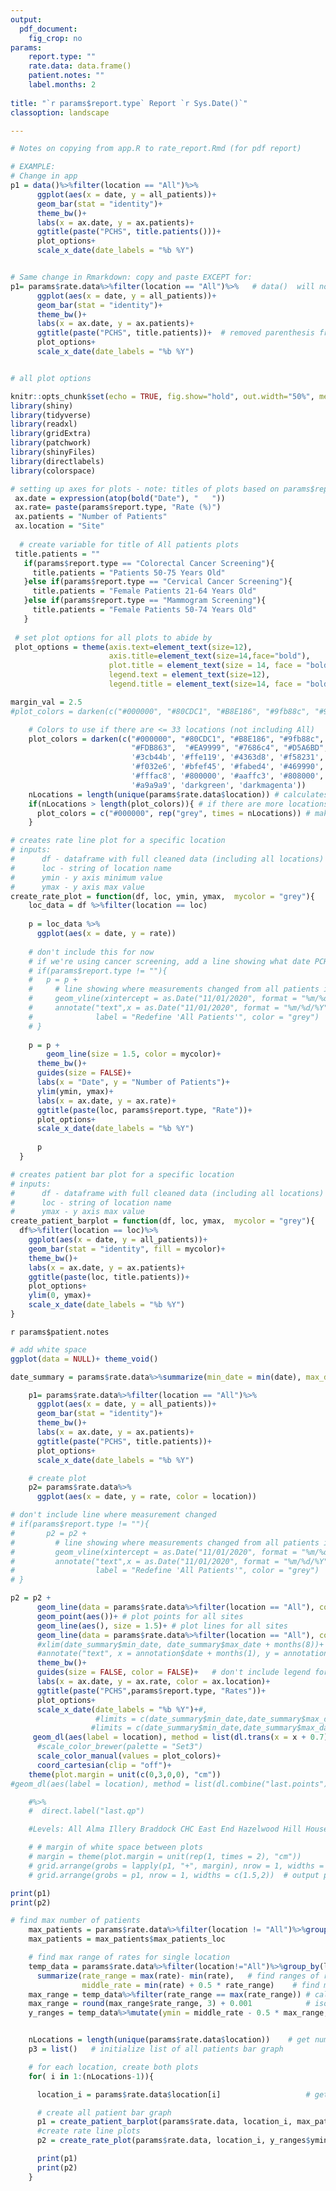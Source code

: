 ```yaml
---
output: 
  pdf_document:
    fig_crop: no
params: 
    report.type: ""
    rate.data: data.frame()
    patient.notes: ""
    label.months: 2
    
title: "`r params$report.type` Report `r Sys.Date()`" 
classoption: landscape

---
```


```r
# Notes on copying from app.R to rate_report.Rmd (for pdf report)

# EXAMPLE: 
# Change in app
p1 = data()%>%filter(location == "All")%>%   
      ggplot(aes(x = date, y = all_patients))+
      geom_bar(stat = "identity")+
      theme_bw()+
      labs(x = ax.date, y = ax.patients)+
      ggtitle(paste("PCHS", title.patients()))+
      plot_options+
      scale_x_date(date_labels = "%b %Y")


# Same change in Rmarkdown: copy and paste EXCEPT for: 
p1= params$rate.data%>%filter(location == "All")%>%   # data()  will now be params$rate.data  - data() was assigned to the rate.data parameter 
      ggplot(aes(x = date, y = all_patients))+
      geom_bar(stat = "identity")+
      theme_bw()+
      labs(x = ax.date, y = ax.patients)+
      ggtitle(paste("PCHS", title.patients))+  # removed parenthesis from title.patients - no reactive variables in Rmarkdown 
      plot_options+ 
      scale_x_date(date_labels = "%b %Y")



```

```r
# all plot options 

knitr::opts_chunk$set(echo = TRUE, fig.show="hold", out.width="50%", message = FALSE, warning = FALSE)
library(shiny)
library(tidyverse)
library(readxl)
library(gridExtra)
library(patchwork)
library(shinyFiles)
library(directlabels)
library(colorspace)

# setting up axes for plots - note: titles of plots based on params$report.type
 ax.date = expression(atop(bold("Date"), "   "))
 ax.rate= paste(params$report.type, "Rate (%)")
 ax.patients = "Number of Patients"
 ax.location = "Site"
 
  # create variable for title of All patients plots
 title.patients = ""
   if(params$report.type == "Colorectal Cancer Screening"){
     title.patients = "Patients 50-75 Years Old"
   }else if(params$report.type == "Cervical Cancer Screening"){
     title.patients = "Female Patients 21-64 Years Old"
   }else if(params$report.type == "Mammogram Screening"){
     title.patients = "Female Patients 50-74 Years Old"
   }
 
 # set plot options for all plots to abide by
 plot_options = theme(axis.text=element_text(size=12),
                      axis.title=element_text(size=14,face="bold"),
                      plot.title = element_text(size = 14, face = "bold"),
                      legend.text = element_text(size=12),
                      legend.title = element_text(size=14, face = "bold"))

margin_val = 2.5
#plot_colors = darken(c("#000000", "#80CDC1", "#B8E186", "#9fb88c", "#92C5DE", "#DFC27D", "#FDB863",  "#EA9999", "#7686c4", "#D5A6BD", "#A2C4C9", "#D5A6BD", "#F4A582"))

    # Colors to use if there are <= 33 locations (not including All)
    plot_colors = darken(c("#000000", "#80CDC1", "#B8E186", "#9fb88c", "#92C5DE", "#DFC27D", 
                           "#FDB863",  "#EA9999", "#7686c4", "#D5A6BD", "#F4A582" , '#e6194B', 
                           '#3cb44b', '#ffe119', '#4363d8', '#f58231', '#911eb4', '#42d4f4', 
                           '#f032e6', '#bfef45', '#fabed4', '#469990', '#dcbeff', '#9A6324', 
                           '#fffac8', '#800000', '#aaffc3', '#808000', '#ffd8b1', '#000075', 
                           '#a9a9a9', 'darkgreen', 'darkmagenta'))
    nLocations = length(unique(params$rate.data$location)) # calculates number of locations 
    if(nLocations > length(plot_colors)){ # if there are more locations than colors 
      plot_colors = c("#000000", rep("grey", times = nLocations)) # make all locations grey (except "All", which is still black) 
    }

```

```r
# creates rate line plot for a specific location
# inputs:
#      df - dataframe with full cleaned data (including all locations)
#      loc - string of location name
#      ymin - y axis minimum value
#      ymax - y axis max value
create_rate_plot = function(df, loc, ymin, ymax,  mycolor = "grey"){
    loc_data = df %>%filter(location == loc)
    
    p = loc_data %>% 
      ggplot(aes(x = date, y = rate))
    
    # don't include this for now 
    # if we're using cancer screening, add a line showing what date PCHS changed how they measure screening rate
    # if(params$report.type != ""){
    #   p = p +  
    #     # line showing where measurements changed from all patients in past 3 years to past 12 months 
    #     geom_vline(xintercept = as.Date("11/01/2020", format = "%m/%d/%Y"), color = "grey", linetype = "dashed")+ 
    #     annotate("text",x = as.Date("11/01/2020", format = "%m/%d/%Y"), y = ymax - 1, 
    #              label = "Redefine 'All Patients'", color = "grey")
    # } 
    
    p = p + 
        geom_line(size = 1.5, color = mycolor)+
      theme_bw()+
      guides(size = FALSE)+
      labs(x = "Date", y = "Number of Patients")+
      ylim(ymin, ymax)+
      labs(x = ax.date, y = ax.rate)+
      ggtitle(paste(loc, params$report.type, "Rate"))+
      plot_options+
      scale_x_date(date_labels = "%b %Y")
      
      p
  }

# creates patient bar plot for a specific location
# inputs:
#      df - dataframe with full cleaned data (including all locations)
#      loc - string of location name
#      ymax - y axis max value
create_patient_barplot = function(df, loc, ymax,  mycolor = "grey"){
  df%>%filter(location == loc)%>%
    ggplot(aes(x = date, y = all_patients))+
    geom_bar(stat = "identity", fill = mycolor)+
    theme_bw()+
    labs(x = ax.date, y = ax.patients)+
    ggtitle(paste(loc, title.patients))+
    plot_options+
    ylim(0, ymax)+
    scale_x_date(date_labels = "%b %Y")
}

```


<!-- Output patient notes -->
`r params$patient.notes` 

```r
# add white space 
ggplot(data = NULL)+ theme_void()
```

```r
date_summary = params$rate.data%>%summarize(min_date = min(date), max_date = max(date))   # determine first and last dates plotted

    p1= params$rate.data%>%filter(location == "All")%>%
      ggplot(aes(x = date, y = all_patients))+
      geom_bar(stat = "identity")+
      theme_bw()+
      labs(x = ax.date, y = ax.patients)+
      ggtitle(paste("PCHS", title.patients))+
      plot_options+
      scale_x_date(date_labels = "%b %Y")
```
```r
    # create plot
    p2= params$rate.data%>%
      ggplot(aes(x = date, y = rate, color = location))

# don't include line where measurement changed 
# if(params$report.type != ""){
#       p2 = p2 + 
#         # line showing where measurements changed from all patients in past 3 years to past 12 months 
#         geom_vline(xintercept = as.Date("11/01/2020", format = "%m/%d/%Y"), color = "grey", linetype = "dashed")+ 
#         annotate("text",x = as.Date("11/01/2020", format = "%m/%d/%Y"), y = max(params$rate.data$rate) + 5, 
#                  label = "Redefine 'All Patients'", color = "grey")
# }

p2 = p2 + 
      geom_line(data = params$rate.data%>%filter(location == "All"), color = "grey", size = 10, alpha = 0.5)+   # plot shadow around "All" (behind other lines)
      geom_point(aes())+ # plot points for all sites
      geom_line(aes(), size = 1.5)+ # plot lines for all sites
      geom_line(data = params$rate.data%>%filter(location == "All"), color = "black", size = 1.5)+   # plot "All" on top of other lines
      #xlim(date_summary$min_date, date_summary$max_date + months(8))+   # change x axis lims?
      #annotate("text", x = annotation$date + months(1), y = annotation$rate, label = "  ", size = 10)+   # annotation for avg. rate
      theme_bw()+
      guides(size = FALSE, color = FALSE)+   # don't include legend for size of dots
      labs(x = ax.date, y = ax.rate, color = ax.location)+
      ggtitle(paste("PCHS",params$report.type, "Rates"))+
      plot_options+
      scale_x_date(date_labels = "%b %Y")+#,
                   #limits = c(date_summary$min_date,date_summary$max_date + weeks(6)))+ #extend xlim so labels aren't cut off
                  #limits = c(date_summary$min_date,date_summary$max_date + months(params$label.months)))+ #extend xlim so labels aren't cut off
     geom_dl(aes(label = location), method = list(dl.trans(x = x + 0.7), "last.bumpup", cex = 1.2, fontface = "bold")) +
      #scale_color_brewer(palette = "Set3")
      scale_color_manual(values = plot_colors)+
      coord_cartesian(clip = "off")+
    theme(plot.margin = unit(c(0,3,0,0), "cm"))
#geom_dl(aes(label = location), method = list(dl.combine("last.points")), cex = 0.8)

    #%>%
    #  direct.label("last.qp")

    #Levels: All Alma Illery Braddock CHC East End Hazelwood Hill House McKeesport Steel Valley West End Wilkinsburg

    # # margin of white space between plots
    # margin = theme(plot.margin = unit(rep(1, times = 2), "cm"))
    # grid.arrange(grobs = lapply(p1, "+", margin), nrow = 1, widths = c(1.5,2))  # output plot
    # grid.arrange(grobs = p1, nrow = 1, widths = c(1.5,2))  # output plot
```

<!-- # Graphs for all PCHS sites -->
```r
print(p1)
print(p2)
```

<!-- # Graphs for individual sites -->
```r
# find max number of patients
    max_patients = params$rate.data%>%filter(location != "All")%>%group_by(location)%>%summarize(max_patients_loc = max(all_patients))%>%filter(max_patients_loc == max(max_patients_loc))
    max_patients = max_patients$max_patients_loc

    # find max range of rates for single location
    temp_data = params$rate.data%>%filter(location!="All")%>%group_by(location)%>%
      summarize(rate_range = max(rate)- min(rate),   # find ranges of rates for each location
                middle_rate = min(rate) + 0.5 * rate_range)    # find middle between max and min rate for each locaiton
    max_range = temp_data%>%filter(rate_range == max(rate_range)) # calculate max range
    max_range = round(max_range$rate_range, 3) + 0.001            # isolate max range as a number, then round and add a little to make sure all data is in range for the site with the maximum range
    y_ranges = temp_data%>%mutate(ymin = middle_rate - 0.5 * max_range, ymax = middle_rate + 0.5 * max_range)  # create new ranges for y axes


    nLocations = length(unique(params$rate.data$location))    # get number of locations in dataset
    p3 = list()   # initialize list of all patients bar graph

    # for each location, create both plots
    for( i in 1:(nLocations-1)){

      location_i = params$rate.data$location[i]                   # get name of ith location

      # create all patient bar graph
      p1 = create_patient_barplot(params$rate.data, location_i, max_patients, plot_colors[i+1])#+scale_fill_manual(values = c(plot_colors[i+1], "black"))
      #create rate line plots
      p2 = create_rate_plot(params$rate.data, location_i, y_ranges$ymin[i], y_ranges$ymax[i], plot_colors[i+1])#+scale_color_manual(values = c(plot_colors[i+1], "black"))

      print(p1)
      print(p2)
    }
```

